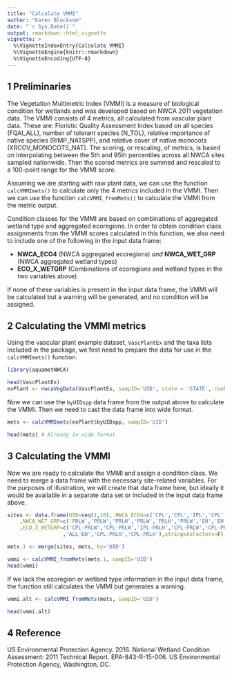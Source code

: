 ```yaml
---
title: "Calculate VMMI"
author: "Karen Blocksom"
date: "`r Sys.Date()`"
output: rmarkdown::html_vignette
vignette: >
  %\VignetteIndexEntry{Calculate VMMI}
  %\VignetteEngine{knitr::rmarkdown}
  %\VignetteEncoding{UTF-8}
---
```


## 1 Preliminaries

The Vegetation Multimetric Index (VMMI) is a measure of biological condition for wetlands and was developed based on NWCA 2011 vegetation data. The VMMI consists of 4 metrics, all calculated from vascular plant data. These are: Floristic Quality Assessment Index based on all species (FQAI\_ALL), number of tolerant species (N\_TOL), relative importance of native species (RIMP\_NATSPP), and relative cover of native monocots (XRCOV\_MONOCOTS\_NAT). The scoring, or rescaling, of metrics, is based on interpolating between the 5th and 95th percentiles across all NWCA sites sampled nationwide. Then the scored metrics are summed and rescaled to a 100-point range for the VMMI score. 

Assuming we are starting with raw plant data, we can use the function `calcVMMImets()` to calculate only the 4 metrics included in the VMMI. Then we can use the function `calcVMMI_fromMets()` to calculate the VMMI from the metric output. 

Condition classes for the VMMI are based on combinations of aggregated wetland type and aggregated ecoregions. In order to obtain condition class assignments from the VMMI scores calculated in this function, we also need to include one of the following in the input data frame: 
        
- **NWCA_ECO4** (NWCA aggregated ecoregions) *and* **NWCA_WET_GRP** (NWCA aggregated wetland types)
- **ECO_X_WETGRP** (Combinations of ecoregions and wetland types in the two variables above)

If none of these variables is present in the input data frame, the VMMI will be calculated but a warning will be generated, and no condition will be assigned.

## 2 Calculating the VMMI metrics
Using the vascular plant example dataset, `VascPlantEx` and the taxa lists included in the package, we first need to prepare the data for use in the `calcVMMImets()` function. 

```r
library(aquametNWCA)

head(VascPlantEx)
exPlant <- nwcaVegData(VascPlantEx, sampID='UID', state = 'STATE', coeReg = 'USAC_REGION', cValReg='STATE')
```

Now we can use the `byUIDspp` data frame from the output above to calculate the VMMI. Then we need to cast the data frame into wide format.
```r
mets <- calcVMMImets(exPlant$byUIDspp, sampID='UID')

head(mets) # Already in wide format


```
## 3 Calculating the VMMI
Now we are ready to calculate the VMMI and assign a condition class. We need to merge a data frame with the necessary site-related variables. For the purposes of illustration, we will create that data frame here, but ideally it would be available in a separate data set or included in the input data frame above.
```r
sites <- data.frame(UID=seq(1,10), NWCA_ECO4=c('CPL','CPL','IPL','CPL','CPL','IPL','CPL','CPL','CPL','CPL')
    ,NWCA_WET_GRP=c('PRLW','PRLW','PRLH','PRLW','PRLH','PRLW','EH','EH','PRLH','PRLH')
    ,ECO_X_WETGRP=c('CPL-PRLW','CPL-PRLW','IPL-PRLH','CPL-PRLW','CPL-PRLH','IPL-PRLW','ALL-EH'
                  ,'ALL-EH','CPL-PRLH','CPL-PRLH'),stringsAsFactors=F)

mets.1 <- merge(sites, mets, by='UID')

vmmi <- calcVMMI_fromMets(mets.1, sampID='UID')
head(vmmi)

```
If we lack the ecoregion or wetland type information in the input data frame, the function still calculates the VMMI but generates 
a warning.
```r
vmmi.alt <- calcVMMI_fromMets(mets, sampID='UID')

head(vmmi.alt)
```


## 4 Reference
US Environmental Protection Agency. 2016. National Wetland Condition 
Assessment: 2011 Technical Report. EPA-843-R-15-006. US Environmental 
Protection Agency, Washington, DC.